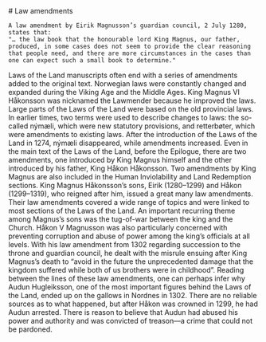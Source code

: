 
<Container>
    # Law amendments

    A law amendment by Eirik Magnusson’s guardian council, 2 July 1280, states that:
    "… the law book that the honourable lord King Magnus, our father, produced, in some cases does not seem to provide the clear reasoning that people need, and there are more circumstances in the cases than one can expect such a small book to determine."

<SubMenuCards items={sections.items} />
    Laws of the Land manuscripts often end with a series of amendments added to the original text. Norwegian laws were constantly changed and expanded during the Viking Age and the Middle Ages. King Magnus VI Håkonsson was nicknamed the Lawmender because he improved the laws. Large parts of the Laws of the Land were based on the old provincial laws. In earlier times, two terms were used to describe changes to laws: the so-called nýmæli, which were new statutory provisions, and retterbøter, which were amendments to existing laws. After the introduction of the Laws of the Land in 1274, nýmæli disappeared, while amendments increased. Even in the main text of the Laws of the Land, before the Epilogue, there are two amendments, one introduced by King Magnus himself and the other introduced by his father, King Håkon Håkonsson. Two amendments by King Magnus are also included in the Human Inviolability and Land Redemption sections. King Magnus Håkonsson’s sons, Eirik (1280–1299) and Håkon (1299–1319), who reigned after him, issued a great many law amendments. Their law amendments covered a wide range of topics and were linked to most sections of the Laws of the Land. An important recurring theme among Magnus’s sons was the tug-of-war between the king and the Church. Håkon V Magnusson was also particularly concerned with preventing corruption and abuse of power among the king’s officials at all levels. With his law amendment from 1302 regarding succession to the throne and guardian council, he dealt with the misrule ensuing after King Magnus’s death to “avoid in the future the unprecedented damage that the kingdom suffered while both of us brothers were in childhood”. Reading between the lines of these law amendments, one can perhaps infer why Audun Hugleiksson, one of the most important figures behind the Laws of the Land, ended up on the gallows in Nordnes in 1302. There are no reliable sources as to what happened, but after Håkon was crowned in 1299, he had Audun arrested. There is reason to believe that Audun had abused his power and authority and was convicted of treason—a crime that could not be pardoned.

</Container>